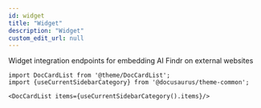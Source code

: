 ```yaml
---
id: widget
title: "Widget"
description: "Widget"
custom_edit_url: null
---
```




Widget integration endpoints for embedding AI Findr on external websites



```mdx-code-block
import DocCardList from '@theme/DocCardList';
import {useCurrentSidebarCategory} from '@docusaurus/theme-common';

<DocCardList items={useCurrentSidebarCategory().items}/>
```
      